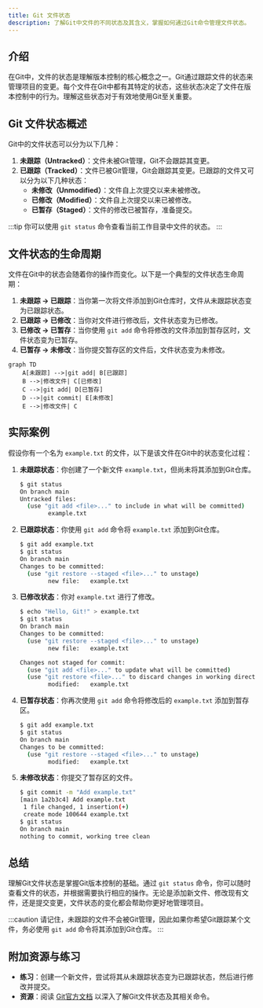 ```yaml
---
title: Git 文件状态
description: 了解Git中文件的不同状态及其含义，掌握如何通过Git命令管理文件状态。
---
```


## 介绍

在Git中，文件的状态是理解版本控制的核心概念之一。Git通过跟踪文件的状态来管理项目的变更。每个文件在Git中都有其特定的状态，这些状态决定了文件在版本控制中的行为。理解这些状态对于有效地使用Git至关重要。

## Git 文件状态概述

Git中的文件状态可以分为以下几种：

1. **未跟踪（Untracked）**：文件未被Git管理，Git不会跟踪其变更。
2. **已跟踪（Tracked）**：文件已被Git管理，Git会跟踪其变更。已跟踪的文件又可以分为以下几种状态：
   - **未修改（Unmodified）**：文件自上次提交以来未被修改。
   - **已修改（Modified）**：文件自上次提交以来已被修改。
   - **已暂存（Staged）**：文件的修改已被暂存，准备提交。

:::tip
你可以使用 `git status` 命令查看当前工作目录中文件的状态。
:::

## 文件状态的生命周期

文件在Git中的状态会随着你的操作而变化。以下是一个典型的文件状态生命周期：

1. **未跟踪 -> 已跟踪**：当你第一次将文件添加到Git仓库时，文件从未跟踪状态变为已跟踪状态。
2. **已跟踪 -> 已修改**：当你对文件进行修改后，文件状态变为已修改。
3. **已修改 -> 已暂存**：当你使用 `git add` 命令将修改的文件添加到暂存区时，文件状态变为已暂存。
4. **已暂存 -> 未修改**：当你提交暂存区的文件后，文件状态变为未修改。

```mermaid
graph TD
    A[未跟踪] -->|git add| B[已跟踪]
    B -->|修改文件| C[已修改]
    C -->|git add| D[已暂存]
    D -->|git commit| E[未修改]
    E -->|修改文件| C
```

## 实际案例

假设你有一个名为 `example.txt` 的文件，以下是该文件在Git中的状态变化过程：

1. **未跟踪状态**：你创建了一个新文件 `example.txt`，但尚未将其添加到Git仓库。

   ```bash
   $ git status
   On branch main
   Untracked files:
     (use "git add <file>..." to include in what will be committed)
           example.txt
   ```

2. **已跟踪状态**：你使用 `git add` 命令将 `example.txt` 添加到Git仓库。

   ```bash
   $ git add example.txt
   $ git status
   On branch main
   Changes to be committed:
     (use "git restore --staged <file>..." to unstage)
           new file:   example.txt
   ```

3. **已修改状态**：你对 `example.txt` 进行了修改。

   ```bash
   $ echo "Hello, Git!" > example.txt
   $ git status
   On branch main
   Changes to be committed:
     (use "git restore --staged <file>..." to unstage)
           new file:   example.txt

   Changes not staged for commit:
     (use "git add <file>..." to update what will be committed)
     (use "git restore <file>..." to discard changes in working directory)
           modified:   example.txt
   ```

4. **已暂存状态**：你再次使用 `git add` 命令将修改后的 `example.txt` 添加到暂存区。

   ```bash
   $ git add example.txt
   $ git status
   On branch main
   Changes to be committed:
     (use "git restore --staged <file>..." to unstage)
           modified:   example.txt
   ```

5. **未修改状态**：你提交了暂存区的文件。

   ```bash
   $ git commit -m "Add example.txt"
   [main 1a2b3c4] Add example.txt
    1 file changed, 1 insertion(+)
    create mode 100644 example.txt
   $ git status
   On branch main
   nothing to commit, working tree clean
   ```

## 总结

理解Git文件状态是掌握Git版本控制的基础。通过 `git status` 命令，你可以随时查看文件的状态，并根据需要执行相应的操作。无论是添加新文件、修改现有文件，还是提交变更，文件状态的变化都会帮助你更好地管理项目。

:::caution
请记住，未跟踪的文件不会被Git管理，因此如果你希望Git跟踪某个文件，务必使用 `git add` 命令将其添加到Git仓库。
:::

## 附加资源与练习

- **练习**：创建一个新文件，尝试将其从未跟踪状态变为已跟踪状态，然后进行修改并提交。
- **资源**：阅读 [Git官方文档](https://git-scm.com/doc) 以深入了解Git文件状态及其相关命令。